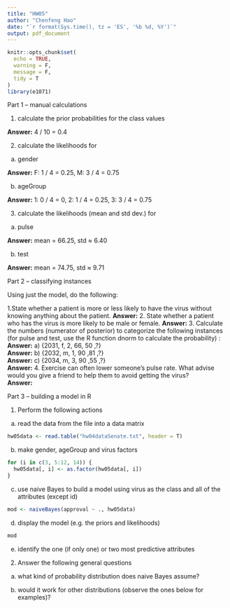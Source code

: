 ```yaml
---
title: "HW05"
author: "Chenfeng Hao"
date: "`r format(Sys.time(), tz = 'ES', '%b %d, %Y')`"
output: pdf_document
---
```


```r
knitr::opts_chunk$set(
  echo = TRUE,
  warning = F,
  message = F,
  tidy = T
)
library(e1071)
```

Part 1 – manual calculations  

1. calculate the prior probabilities for the class values 

**Answer:**
4 / 10 = 0.4

2. calculate the likelihoods for 

a) gender 

**Answer:**
F: 1 / 4 = 0.25, M: 3 / 4 = 0.75

b) ageGroup 

**Answer:**
1: 0 / 4 = 0, 2: 1 / 4 = 0.25, 3: 3 / 4 = 0.75

3. calculate the likelihoods (mean and std dev.) for 

a) pulse  

**Answer:**
mean = 66.25, std $\approx$ 6.40

b) test 

**Answer:**
mean = 74.75, std $\approx$ 9.71

Part 2 – classifying instances  

Using just the model, do the following:  

1.State whether a patient is more or less likely to have the virus without knowing anything about the patient. 
**Answer:**
2. State whether a patient who has the virus is more likely to be male or female. 
**Answer:**
3. Calculate the numbers (numerator of posterior) to categorize the following instances (for pulse and test, use the R function dnorm to calculate the probability) : 
**Answer:**
a) {2031, f, 2, 66, 50 ,?}  
**Answer:**
b) {2032, m, 1, 90 ,81 ,?}  
**Answer:**
c) {2034, m, 3, 90 ,55 ,?}  
**Answer:**
4. Exercise can often lower someone’s pulse rate. What advise would you give a friend to help them to avoid getting the virus?  
**Answer:**

Part 3 – building a model in R 

1. Perform the following actions 

a) read the data from the file into a data matrix 
\
```r
hw05data <- read.table("hw04dataSenate.txt", header = T)
```

b) make gender, ageGroup and virus factors 
\
```r
for (i in c(3, 5:12, 14)) {
  hw05data[, i] <- as.factor(hw05data[, i])
}
```

c) use naive Bayes to build a model using virus as the class and all of the attributes (except id) 
\
```r
mod <- naiveBayes(approval ~ ., hw05data)
```

d) display the model (e.g. the priors and likelihoods) 
\
```r
mod
```

e) identify the one (if only one) or two most predictive attributes 

2. Answer the following general questions  

a) what kind of probability distribution does naive Bayes assume? 

b) would it work for other distributions (observe the ones below for examples)?
